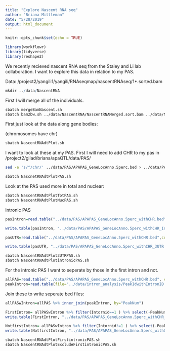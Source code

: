 ```yaml
---
title: "Explore Nascent RNA seq"
author: "Briana Mittleman"
date: "5/28/2019"
output: html_document
---
```


```r
knitr::opts_chunk$set(echo = TRUE)
```


```r
library(workflowr)
library(tidyverse)
library(reshape2)
```

We recently recieved nascent RNA seq from the Staley and Li lab collaboration. I want to explore this data in relation to my PAS.  

Data: /project2/yangili1/yangili/RNAseqmap/nascentRNAseq/1*.sorted.bam

```r
mkdir ../data/NascentRNA
```


First I will merge all of the individuals. 

```bash
sbatch mergeBamNascent.sh
sbatch bam2bw.sh ../data/NascentRNA/NascentRNAMerged.sort.bam ../data/NascentRNA/NascentRNAMerged.sort.bw
```


First just look at the data along gene bodies:  

(chromosomes have chr)

```bash
sbatch NascentRNAdtPlot.sh
```


I want to look at these at my PAS. First I will need to add CHR to my pas in /project2/gilad/briana/apaQTL/data/PAS/

```bash
sed -e 's/^/chr/' ../data/PAS/APAPAS_GeneLocAnno.5perc.bed > ../data/PAS/APAPAS_GeneLocAnno.5perc_withCHR.bed
```


```bash
sbatch NascnetRNAdtPlotPAS.sh
```

Look at the PAS used more in total and nuclear:  

```bash
sbatch NascentRNAdtPlotTotPAS.sh
sbatch NascentRNAdtPlotNucPAS.sh
```


Intronic PAS 

```r
pasIntron=read.table("../data/PAS/APAPAS_GeneLocAnno.5perc_withCHR.bed",col.names = c("Chr", "start", "end", "PeakID", "score", "strand")) %>% separate(PeakID, into=c("peaknum", "geneID"), sep=":") %>% separate(geneID, into=c("gene", "loc"), sep="_") %>% filter(loc=="intron") %>%  mutate(peakIDuse=paste(peaknum,gene, sep=":")) %>% select(Chr, start,end, peaknum, score, strand)

write.table(pasIntron, "../data/PAS/APAPAS_GeneLocAnno.5perc_withCHR_Intronic.bed", col.names = F, row.names = F, quote = F, sep="\t")

pasUTR=read.table("../data/PAS/APAPAS_GeneLocAnno.5perc_withCHR.bed",col.names = c("Chr", "start", "end", "PeakID", "score", "strand")) %>% separate(PeakID, into=c("peaknum", "geneID"), sep=":") %>% separate(geneID, into=c("gene", "loc"), sep="_") %>% filter(loc=="utr3")  %>%  mutate(peakIDuse=paste(peaknum,gene, sep=":"))%>% select(Chr, start,end, peakIDuse, score, strand)

write.table(pasUTR, "../data/PAS/APAPAS_GeneLocAnno.5perc_withCHR_3UTR.bed", col.names = F, row.names = F, quote = F, sep="\t")
```



```bash
sbatch NascentRNAdtPlot3UTRPAS.sh
sbatch NascentRNAdtPlotintronicPAS.sh
```


For the intronic PAS I want to seperate by those in the first intron and not.  

```r
allPAS=read.table("../data/PAS/APAPAS_GeneLocAnno.5perc_withCHR.bed", col.names = c("chr", "start", "end", "peak", "score", "strand")) %>% separate(peak, into=c("peakNumber", "geneloc"), sep=":") %>% mutate(PeakNum=paste("peak", peakNumber, sep=""))
peakIntron=read.table(file="../data/intron_analysis/PeakIdwithIntronID.txt", header = T) %>% separate(PeakID, into=c("PeakNum", "gene", "loc"),sep=":") %>% select(PeakNum, Intornid)
```

Join these to write seperate bed files:

```r
allPASwIntron=allPAS %>% inner_join(peakIntron, by="PeakNum")

FirstIntron= allPASwIntron %>% filter(Intornid==1 ) %>% select(-PeakNum,-Intornid)
write.table(FirstIntron, "../data/PAS/APAPAS_GeneLocAnno.5perc_withCHR_FirstIntron.bed",col.names = F, row.names = F, quote = F, sep="\t")

NotfirstIntron= allPASwIntron %>% filter(Intornid!=1 ) %>% select(-PeakNum,-Intornid)
write.table(NotfirstIntron, "../data/PAS/APAPAS_GeneLocAnno.5perc_withCHR_ExcludeFirstIntron.bed",col.names = F, row.names = F, quote = F, sep="\t")
```

```bash
sbatch NascentRNAdtPlotFirstintronicPAS.sh
sbatch NascentRNAdtPlotExcludeFirstintronicPAS.sh

```

